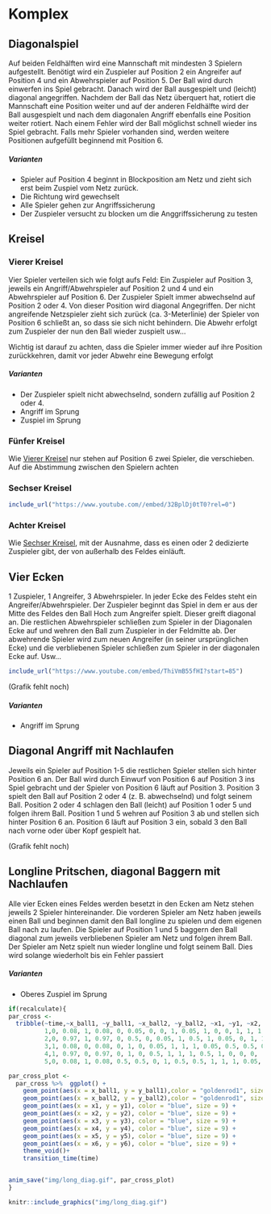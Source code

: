 # Komplex

## Diagonalspiel

Auf beiden Feldhälften wird eine Mannschaft mit mindesten 3 Spielern aufgestellt. Benötigt wird ein Zuspieler auf Position 2 ein Angreifer auf Position 4 und ein Abwehrspieler auf Position 5. Der Ball wird durch einwerfen ins Spiel gebracht. Danach wird der Ball ausgespielt und (leicht) diagonal angegriffen. Nachdem der Ball das Netz überquert hat, rotiert die Mannschaft eine Position weiter und auf der anderen Feldhälfte wird der Ball ausgespielt und nach dem diagonalen Angriff ebenfalls eine Position weiter rotiert. Nach einem Fehler wird der Ball möglichst schnell wieder ins Spiel gebracht. Falls mehr Spieler vorhanden sind, werden weitere Positionen aufgefüllt beginnend mit Position 6.

##### Varianten {-}

* Spieler auf Position 4 beginnt in Blockposition am Netz und zieht sich erst beim Zuspiel vom Netz zurück.
* Die Richtung wird gewechselt
* Alle Spieler gehen zur Angriffssicherung
* Der Zuspieler versucht zu blocken um die Anggriffssicherung zu testen

## Kreisel

### Vierer Kreisel

Vier Spieler verteilen sich wie folgt aufs Feld: Ein Zuspieler auf Position 3, jeweils ein Angriff/Abwehrspieler auf Position 2 und 4 und ein Abwehrspieler auf Position 6. Der Zuspieler Spielt immer abwechselnd auf Position 2 oder 4. Von dieser Position wird diagonal Angegriffen. Der nicht angreifende Netzspieler zieht sich zurück (ca. 3-Meterlinie) der Spieler von Position 6 schließt an, so dass sie sich nicht behindern. Die Abwehr erfolgt zum Zuspieler der nun den Ball wieder zuspielt usw...

Wichtig ist darauf zu achten, dass die Spieler immer wieder auf ihre Position zurückkehren, damit vor jeder Abwehr eine Bewegung erfolgt

##### Varianten {-}

+ Der Zuspieler spielt nicht abwechselnd, sondern zufällig auf Position 2 oder 4.
+ Angriff im Sprung
+ Zuspiel im Sprung

### Fünfer Kreisel

Wie [Vierer Kreisel] nur stehen auf Position 6 zwei Spieler, die verschieben. Auf die Abstimmung zwischen den Spielern achten


### Sechser Kreisel

```r
include_url("https://www.youtube.com//embed/32BplDj0tT0?rel=0")
```



### Achter Kreisel

Wie [Sechser Kreisel], mit der Ausnahme, dass es einen oder 2 dedizierte Zuspieler gibt, der von außerhalb des Feldes einläuft.


## Vier Ecken

1 Zuspieler, 1 Angreifer, 3 Abwehrspieler. In jeder Ecke des Feldes steht ein Angreifer/Abwehrspieler. Der Zuspieler beginnt das Spiel in dem er aus der Mitte des Feldes den Ball Hoch zum Angreifer spielt. Dieser greift diagonal an. Die restlichen Abwehrspieler schließen zum Spieler in der Diagonalen Ecke auf und wehren den Ball zum Zuspieler in der Feldmitte ab. Der abwehrende Spieler wird zum neuen Angreifer (in seiner ursprünglichen Ecke) und die verbliebenen Spieler schließen zum Spieler in der diagonalen Ecke auf. Usw...


```r
include_url("https://www.youtube.com/embed/ThiVmB55fHI?start=85")
```

(Grafik fehlt noch)

##### Varianten {-}

* Angriff im Sprung

## Diagonal Angriff mit Nachlaufen

Jeweils ein Spieler auf Position 1-5 die restlichen Spieler stellen sich hinter Position 6 an. Der Ball wird durch Einwurf von Position 6 auf Position 3 ins Spiel gebracht und der Spieler von Position 6 läuft auf Position 3. Position 3 spielt den Ball auf Position 2 oder 4 (z. B. abwechselnd) und folgt seinem Ball. Position 2 oder 4 schlagen den Ball (leicht) auf Position 1 oder 5 und folgen ihrem Ball. Position 1 und 5 wehren auf Position 3 ab und stellen sich hinter Position 6 an. Position 6 läuft auf Position 3 ein, sobald 3 den Ball nach vorne oder über Kopf gespielt hat.

(Grafik fehlt noch)

## Longline Pritschen, diagonal Baggern mit Nachlaufen

Alle vier Ecken eines Feldes werden besetzt in den Ecken am Netz stehen jeweils 2 Spieler hintereinander. Die vorderen Spieler am Netz haben jeweils einen Ball und beginnen damit den Ball longline zu spielen und dem eigenen Ball nach zu laufen. Die Spieler auf Position 1 und 5 baggern den Ball diagonal zum jeweils verbliebenen Spieler am Netz und folgen ihrem Ball. Der Spieler am Netz spielt nun wieder longline und folgt seinem Ball. Dies wird solange wiederholt bis ein Fehler passiert

##### Varianten {-}

* Oberes Zuspiel im Sprung



```r

if(recalculate){
par_cross <- 
  tribble(~time,~x_ball1, ~y_ball1, ~x_ball2, ~y_ball2, ~x1, ~y1, ~x2, ~y2, ~x3, ~y3, ~x4, ~y4, ~x5, ~y5, ~x6, ~y6,
          1,0, 0.08, 1, 0.08, 0, 0.05, 0, 0, 1, 0.05, 1, 0, 0, 1, 1, 1,
          2,0, 0.97, 1, 0.97, 0, 0.5, 0, 0.05, 1, 0.5, 1, 0.05, 0, 1, 1, 1,
          3,1, 0.08, 0, 0.08, 0, 1, 0, 0.05, 1, 1, 1, 0.05, 0.5, 0.5, 0.5, 0.5,
          4,1, 0.97, 0, 0.97, 0, 1, 0, 0.5, 1, 1, 1, 0.5, 1, 0, 0, 0,
          5,0, 0.08, 1, 0.08, 0.5, 0.5, 0, 1, 0.5, 0.5, 1, 1, 1, 0.05, 0, 0.05)

par_cross_plot <- 
  par_cross %>%  ggplot() +
    geom_point(aes(x = x_ball1, y = y_ball1),color = "goldenrod1", size = 7) +
    geom_point(aes(x = x_ball2, y = y_ball2),color = "goldenrod1", size = 7) +
    geom_point(aes(x = x1, y = y1), color = "blue", size = 9) +
    geom_point(aes(x = x2, y = y2), color = "blue", size = 9) +
    geom_point(aes(x = x3, y = y3), color = "blue", size = 9) +
    geom_point(aes(x = x4, y = y4), color = "blue", size = 9) +
    geom_point(aes(x = x5, y = y5), color = "blue", size = 9) +
    geom_point(aes(x = x6, y = y6), color = "blue", size = 9) +
    theme_void()+
    transition_time(time)


anim_save("img/long_diag.gif", par_cross_plot)
}

```


```r
knitr::include_graphics("img/long_diag.gif")
```


